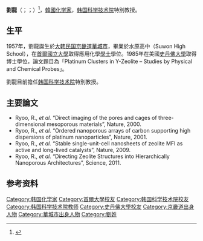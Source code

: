 
{{Infobox scientist
|name             = 유룡
|image            = %EC%9C%A0%EB%A3%A1%EA%B5%90%EC%88%98%EB%8B%98_Ryong_Ryoo.jpg
|imagesize        = 
|caption          = 
|birth_name       =
|birth_date       = 1957年
|birth_place      = {{KOR}}[[京畿道|京畿道]][[華城市|華城市]]
|residence        = [[韓國|韓國]]
|nationality      = {{KOR}}
|field            = [[化学|化学]]  
|work_institution = [[韩国科学技术院|韩国科学技术院]]
|alma_mater       = [[首爾國立大學|首爾國立大學]]<br>[[韩国科学技术院|韩国科学技术院]]<br>[[史丹佛大學|史丹佛大學]]
|doctoral_advisor = {{link-en|Michel Boudart|Michel Boudart}}
|doctoral_students= <!--please insert-->
|awards = [[湖岩奖|湖岩奖]] (2010)<br>[[湯森路透引文桂冠獎|湯森路透引文桂冠獎]] (2014)
}}

'''劉龍'''（{{lang-ko|유룡}}；{{lang-en|Ryoo Ryong}}；{{bd|1957年|||}}）<ref>{{Cite web |url=http://chinese.joins.com/gb/article.do?method=detail&art_id=125298 |title=汤森路透选定包括两名韩国人在内的27名诺贝尔奖候选人 - 韩国最大的传媒机构《中央日报》中文网 |accessdate=2014-10-25 |archive-date=2014-10-25 |archive-url=https://web.archive.org/web/20141025160914/http://chinese.joins.com/gb/article.do?method=detail&art_id=125298 |dead-url=no }}</ref>，[[韓國|韓國]][[化学家|化学家]]，[[韩国科学技术院|韩国科学技术院]]特別教授。

==生平==
1957年，劉龍誕生於[[大韩民国|大韩民国]][[京畿道|京畿道]][[華城市|華城市]]，畢業於水原高中（Suwon High School），在[[首爾國立大學|首爾國立大學]]取得應用化學[[學士|學士]]學位。1985年在美國[[史丹佛大學|史丹佛大學]]取得博士學位，論文題目為「Platinum Clusters in Y-Zeolite – Studies by Physical and Chemical Probes」。

劉龍目前擔任[[韩国科学技术院|韩国科学技术院]]特別教授。

==主要論文==
*Ryoo, R., ''et al.'' “Direct imaging of the pores and cages of three-dimensional mesoporous materials”, Nature, 2000. 
*Ryoo, R., ''et al.'' “Ordered nanoporous arrays of carbon supporting high dispersions of platinum nanoparticles”, Nature, 2001. 
*Ryoo, R., ''et al.'' “Stable single-unit-cell nanosheets of zeolite MFI as active and long-lived catalysts”, Nature, 2009. 
*Ryoo, R., ''et al.'' “Directing Zeolite Structures into Hierarchically Nanoporous Architectures”, Science, 2011.

==参考资料==
{{reflist}}

{{authority control}}

{{DEFAULTSORT:Ryoo, Ryong}}
[[Category:韩国化学家|Category:韩国化学家]]
[[Category:首爾大學校友|Category:首爾大學校友]]
[[Category:韩国科学技术院校友|Category:韩国科学技术院校友]]
[[Category:韩国科学技术院教师|Category:韩国科学技术院教师]]
[[Category:史丹佛大學校友|Category:史丹佛大學校友]]
[[Category:京畿道出身人物|Category:京畿道出身人物]]
[[Category:華城市出身人物|Category:華城市出身人物]]
[[Category:劉姓|Category:劉姓]]